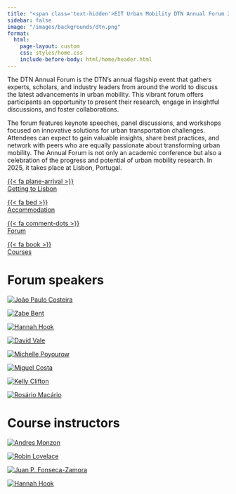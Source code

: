 ```yaml
---
title: "<span class='text-hidden'>EIT Urban Mobility DTN Annual Forum 2025</span><img class='home-logo' src='/images/logos/dtn_lisbon.png' alt='EIT Urban Mobility DTN Annual Forum 2025' />"
sidebar: false
image: "/images/backgrounds/dtn.png"
format:
  html:
    page-layout: custom
    css: styles/home.css
    include-before-body: html/home/header.html
---
```


The DTN Annual Forum is the DTN’s annual flagship event that gathers experts, scholars, and industry leaders from around the world to discuss the latest advancements in urban mobility. This vibrant forum offers participants an opportunity to present their research, engage in insightful discussions, and foster collaborations.

The forum features keynote speeches, panel discussions, and workshops focused on innovative solutions for urban transportation challenges. Attendees can expect to gain valuable insights, share best practices, and network with peers who are equally passionate about transforming urban mobility. The Annual Forum is not only an academic conference but also a celebration of the progress and potential of urban mobility research. In 2025, it takes place at Lisbon, Portugal.

::: {layout="[[1,1,1,1]]" class="quick-links"}

[{{< fa plane-arrival >}}<br/>Getting to Lisbon](/info/gettingToLisbon.html)

[{{< fa bed >}}<br/>Accommodation](/info/accommodation.html)

[{{< fa comment-dots >}}<br/>Forum](/forum/day1.html)

[{{< fa book >}}<br/>Courses](/courses/course1.html)

:::


# Forum speakers

::: {layout="[[1,1,1,1,1,1,1, 1]]" class="speakers-gallery"}

[![João Paulo Costeira](https://isr.tecnico.ulisboa.pt/wp-content/uploads/2019/10/JPCosteira-e1580906950532.jpg)](/speakers/jcosteira.html)

[![Zabe Bent](https://nacto.org/wp-content/uploads/Bent-sq.jpg)](/speakers/zbent.html)

[![Hannah Hook](images/speakers/hhook.jpg)](/speakers/hhook.html)

[![David Vale](https://ciauddev.fa.ulisboa.pt/images/comissao-executiva/davidvale.jpg)](/speakers/dvale.html)

[![Michelle Poyourow](/images/speakers/mpoyourow.jpg)](/speakers/mpoyourow.html)

[![Miguel Costa](https://ushift.tecnico.ulisboa.pt/home/wp-content/uploads/2019/07/MG_1677-768x768.jpg)](/speakers/mcosta.html)

[![Kelly Clifton](https://cerc.ubc.ca/files/2023/05/Kelly-Clifton.jpg)](/speakers/kclifton.html)

[![Rosário Macário](https://www.clsbe.lisboa.ucp.pt/sites/default/files/styles/square_portrait/public/assets/images/rosario_macario.jpg?itok=NdH84Wdt)](/speakers/rmacario.html)
:::

# Course instructors

::: {layout="[[1,1,1,1,1,1,1]]" class="speakers-gallery"}

[![Andres Monzon](https://www.ertrac.org/wp-content/uploads/2022/09/Andres-Monzon.jpg)](/speakers/amonzon.html)

[![Robin Lovelace](https://www.robinlovelace.net/authors/admin/avatar_hu3d4a1b50dc18344f3cdc14860b8b07f2_85545_270x270_fill_q75_lanczos_center.jpg)](/speakers/rlovelace.html)

[![Juan P. Fonseca-Zamora](https://environment.leeds.ac.uk/images/resized/500x500-0-0-1-80-Untitled_design__13__1.png)](/speakers/jzamora.html)

[![Hannah Hook](images/speakers/hhook.jpg)](/speakers/hhook.html)
:::
